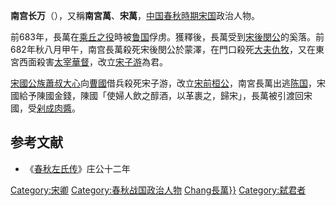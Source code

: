 '''南宫长万'''（{{bd|？||前682年||catIdx=Nangong南宮長萬}}），又稱'''南宮萬'''、'''宋萬'''，[[中国|中国]][[春秋時期|春秋時期]][[宋国|宋国]]政治人物。

前683年，長萬在[[乘丘之役|乘丘之役]]時被[[鲁国|鲁国]]俘虏。獲釋後，長萬受到[[宋後閔公|宋後閔公]]的奚落。前682年秋八月甲午，南宫長萬殺死宋後閔公於蒙澤，在門口殺死[[大夫_(官名)|大夫]][[仇牧|仇牧]]，又在東宮西面殺害[[太宰|太宰]][[华父督|華督]]，改立[[子游_(宋国)|宋子游]]為君。

[[宋國|宋國]][[宗室|公族]][[蕭叔大心|蕭叔大心]]向[[曹國|曹國]]借兵殺死宋子游，改立[[宋桓公_(春秋)|宋前桓公]]，南宮長萬出逃[[陈国|陈国]]，宋國給予陳國金錢，陳國「使婦人飲之醇酒，以革裹之，歸宋」，長萬被引渡回宋國，受[[醢刑|剁成肉醬]]。

==参考文献==
*《[[左传|春秋左氏传]]》庄公十二年

{{DEFAULTSORT:Nangong南宮長萬}}
[[Category:宋卿|Category:宋卿]]
[[Category:春秋战国政治人物|Category:春秋战国政治人物]]
[[Category:南宫姓|Chang長萬}}]]
[[Category:弑君者|Category:弑君者]]